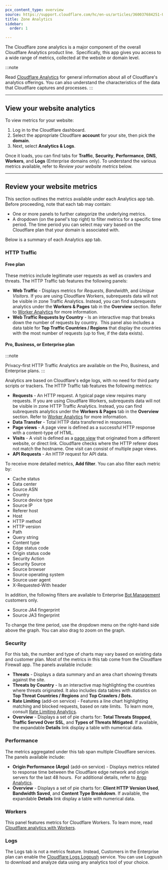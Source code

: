 ```yaml
---
pcx_content_type: overview
source: https://support.cloudflare.com/hc/en-us/articles/360037684251-Understanding-Cloudflare-Site-Analytics
title: Zone Analytics
sidebar:
  order: 1

---
```




The Cloudflare zone analytics is a major component of the overall Cloudflare Analytics product line.  Specifically, this app gives you access to a wide range of metrics, collected at the website or domain level.

:::note

Read [Cloudflare Analytics](/analytics/faq/about-analytics/)
for general information about all of Cloudflare's analytics offerings.
You can also understand the characteristics of the data that Cloudflare
captures and processes.
:::

***

## View your website analytics

To view metrics for your website:

1. Log in to the Cloudflare dashboard.
2. Select the appropriate Cloudflare **account** for your site, then pick the **domain**.
3. Next, select **Analytics & Logs**.

Once it loads, you can find tabs for **Traffic**, **Security**, **Performance**, **DNS**, **Workers**, and **Logs** (Enterprise domains only). To understand the various metrics available, refer to *Review your website metrics* below.

***

## Review your website metrics

This section outlines the metrics available under each Analytics app tab. Before proceeding, note that each tab may contain:

* One or more panels to further categorize the underlying metrics.
* A dropdown (on the panel's top right) to filter metrics for a specific time period. The time period you can select may vary based on the Cloudflare plan that your domain is associated with.

Below is a summary of each Analytics app tab.

### HTTP Traffic

#### Free plan

These metrics include legitimate user requests as well as crawlers and threats. The HTTP Traffic tab features the following panels: 

* **Web Traffic** - Displays metrics for *Requests*, *Bandwidth*, and *Unique Visitors*. If you are using Cloudflare Workers, subrequests data will not be visible in zone Traffic Analytics. Instead, you can find subrequests analytics under the **Workers & Pages** tab in the **Overview** section. Refer to [Worker Analytics](/analytics/account-and-zone-analytics/analytics-with-workers/#worker-analytics) for more information.
* **Web Traffic Requests by Country** - Is an interactive map that breaks down the number of requests by country.  This panel also includes a data table for **Top Traffic Countries / Regions** that display the countries with the most number of requests (up to five, if the data exists).

#### Pro, Business, or Enterprise plan

:::note

Privacy-first HTTP Traffic Analytics are available on the Pro, Business,
and Enterprise plans.
:::

Analytics are based on Cloudflare's edge logs, with no need for third party scripts or trackers. The HTTP Traffic tab features the following metrics:

* **Requests** - An HTTP request. A typical page view requires many requests. If you are using Cloudflare Workers, subrequests data will not be visible in zone HTTP Traffic Analytics. Instead, you can find subrequests analytics under the **Workers & Pages** tab in the **Overview** section. Refer to [Worker Analytics](/analytics/account-and-zone-analytics/analytics-with-workers/#worker-analytics) for more information.
* **Data Transfer** - Total HTTP data transferred in responses.
* <a id="page-views" /> **Page views** - A page view is defined as a successful HTTP response with a content-type of HTML.
* **Visits** - A visit is defined as a [page view](#page-views) that originated from a different website, or direct link. Cloudflare checks where the HTTP referer does not match the hostname. One visit can consist of multiple page views.
* **API Requests** - An HTTP request for API data.

To receive more detailed metrics, **Add filter**. You can also filter each metric by:

* Cache status
* Data center
* Source ASN
* Country
* Source device type
* Source IP
* Referer host
* Host
* HTTP method
* HTTP version
* Path
* Query string
* Content type
* Edge status code
* Origin status code
* Security Action
* Security Source
* Source browser
* Source operating system
* Source user agent
* X-Requested-With header

In addition, the following filters are available to Enterprise [Bot Management](/bots/get-started/bot-management/) customers only.

* Source JA4 fingerprint
* Source JA3 fingerprint

To change the time period, use the dropdown menu on the right-hand side above the graph. You can also drag to zoom on the graph.

### Security

For this tab, the number and type of charts may vary based on existing data and customer plan. Most of the metrics in this tab come from the Cloudflare Firewall app. The panels available include:

* **Threats** - Displays a data summary and an area chart showing threats against the site.
* **Threats by Country** - Is an interactive map highlighting the countries where threats originated. It also includes data tables with statistics on **Top Threat Countries / Regions** and **Top Crawlers / Bots.**
* **Rate Limiting** (add-on service) - Features a line chart highlighting matching and blocked requests, based on rate limits.  To learn more, consult [Rate Limiting Analytics](/waf/reference/legacy/old-rate-limiting/#analytics).
* **Overview** - Displays a set of pie charts for: **Total Threats Stopped**, **Traffic Served Over SSL**, and **Types of Threats Mitigated**. If available, the expandable **Details** link display a table with numerical data.

### Performance

The metrics aggregated under this tab span multiple Cloudflare services.  The panels available include:

* **Origin Performance (Argo)** (add-on service) - Displays metrics related to response time between the Cloudflare edge network and origin servers for the last 48 hours.  For additional details, refer to [Argo Analytics](/argo-smart-routing/analytics/).
* **Overview** - Displays a set of pie charts for: **Client HTTP Version Used**, **Bandwidth Saved**, and **Content Type Breakdown**. If available, the expandable **Details** link display a table with numerical data.

### Workers

This panel features metrics for Cloudflare Workers. To learn more, read [Cloudflare analytics with Workers](/analytics/account-and-zone-analytics/analytics-with-workers/).

### Logs

The Logs tab is not a metrics feature. Instead, Customers in the Enterprise plan can enable the [Cloudflare Logs Logpush](/logs/logpush/) service. You can use Logpush to download and analyze data using any analytics tool of your choice. 
